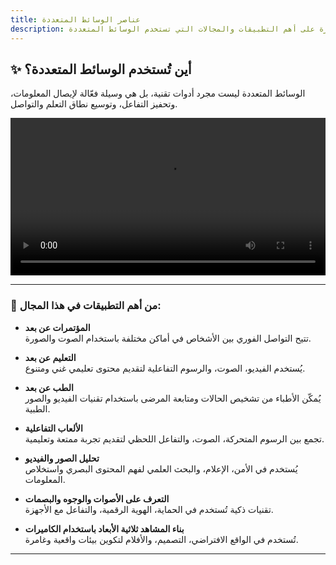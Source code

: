 ```yaml
---
title: عناصر الوسائط المتعددة
description: نظرة على أهم التطبيقات والمجالات التي تستخدم الوسائط المتعددة
---
```



## ✨ أين تُستخدم الوسائط المتعددة؟

الوسائط المتعددة ليست مجرد أدوات تقنية، بل هي وسيلة فعّالة لإيصال المعلومات، وتحفيز التفاعل، وتوسيع نطاق التعلم والتواصل.

<video controls width="100%">
  <source src="/MultimediaVideo.mp4" type="video/mp4" />
  Your browser does not support the video tag.
</video>


---
### 🧠 من أهم التطبيقات في هذا المجال:

- **المؤتمرات عن بعد**  
  تتيح التواصل الفوري بين الأشخاص في أماكن مختلفة باستخدام الصوت والصورة.

- **التعليم عن بعد**  
  يُستخدم الفيديو، الصوت، والرسوم التفاعلية لتقديم محتوى تعليمي غني ومتنوع.

- **الطب عن بعد**  
  يُمكّن الأطباء من تشخيص الحالات ومتابعة المرضى باستخدام تقنيات الفيديو والصور الطبية.

- **الألعاب التفاعلية**  
  تجمع بين الرسوم المتحركة، الصوت، والتفاعل اللحظي لتقديم تجربة ممتعة وتعليمية.

- **تحليل الصور والفيديو**  
  يُستخدم في الأمن، الإعلام، والبحث العلمي لفهم المحتوى البصري واستخلاص المعلومات.

- **التعرف على الأصوات والوجوه والبصمات**  
  تقنيات ذكية تُستخدم في الحماية، الهوية الرقمية، والتفاعل مع الأجهزة.

- **بناء المشاهد ثلاثية الأبعاد باستخدام الكاميرات**  
  تُستخدم في الواقع الافتراضي، التصميم، والأفلام لتكوين بيئات واقعية وغامرة.

---

<CompleteButton pageId="ref-3" />
